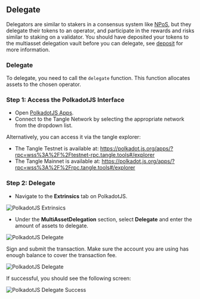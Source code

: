## Delegate

Delegators are similar to stakers in a consensus system like [NPoS](../operators/validator/npos.mdx), but they delegate their tokens to an operator, and participate in the rewards and risks similar to staking on a validator.
You should have deposited your tokens to the multiasset delegation vault before you can delegate, see [deposit](./deposit.mdx) for more information.

### Delegate

To delegate, you need to call the `delegate` function. This function allocates assets to the chosen operator.
### Step 1: Access the PolkadotJS Interface

- Open [PolkadotJS Apps](https://polkadot.js.org/apps/).
- Connect to the Tangle Network by selecting the appropriate network from the dropdown list.

Alternatively, you can access it via the tangle explorer:

- The Tangle Testnet is available at: https://polkadot.js.org/apps/?rpc=wss%3A%2F%2Ftestnet-rpc.tangle.tools#/explorer
- The Tangle Mainnet is available at: https://polkadot.js.org/apps/?rpc=wss%3A%2F%2Frpc.tangle.tools#/explorer

### Step 2: Delegate

- Navigate to the **Extrinsics** tab on PolkadotJS.

![PolkadotJS Extrinsics](./images/extrinsic.png)

- Under the **MultiAssetDelegation** section, select **Delegate** and enter the amount of assets to delegate.

![PolkadotJS Delegate](./images/delegate.png)

Sign and submit the transaction. Make sure the account you are using has enough balance to cover the transaction fee.

![PolkadotJS Delegate](./images/delegatesign.png)

If successful, you should see the following screen:

![PolkadotJS Delegate Success](./images/delegateinblock.png)
